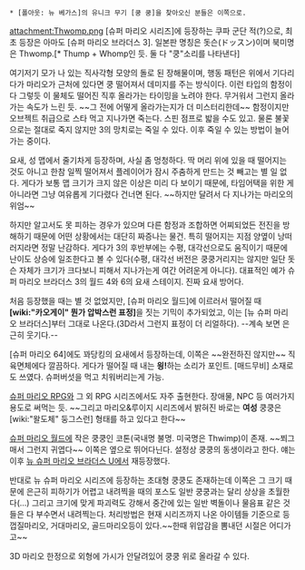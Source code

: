  * [폴아웃: 뉴 베가스]의 유니크 무기 [쿵 쿵]을 찾아오신 분들은 이쪽으로.

attachment:Thwomp.png
[슈퍼 마리오 시리즈]에 등장하는 쿠파 군단 적(?)으로, 최초 등장은 아마도 [슈퍼 마리오 브라더스 3]. 일본판 명칭은 돗슨(ドッスン)이며 북미명은 Thwomp.[* Thump + Whomp인 듯. 둘 다 "쿵"소리를 나타낸다]

여기저기 모가 나 있는 직사각형 모양의 돌로 된 장해물이며, 행동 패턴은 위에서 기다리다가 마리오가 근처에 있다면 쿵 떨어져서 데미지를 주는 방식이다. 이런 타입의 함정이 다 그렇듯 이 물체도 떨어진 직후 올라가는 타이밍을 노려야 한다. 무거워서 그런지 올라가는 속도가 느린 듯. ~~그 전에 어떻게 올라가는지가 더 미스터리한데~~ 함정이지만 오브젝트 취급으로 스타 먹고 지나가면 죽는다. 스핀 점프로 밟을 수도 있고. 물론 불꽃으로는 절대로 죽지 않지만 3의 망치로는 죽일 수 있다. 이후 죽일 수 있는 방법이 늘어가는 중이다.

요새, 성 맵에서 줄기차게 등장하며, 사실 좀 멍청하다. 딱 머리 위에 있을 때 떨어지는 것도 아니고 한참 일찍 떨어져서 플레이어가 잠시 주춤하게 만드는 것 빼고는 별 일 없다. 게다가 보통 맵 크기가 크지 않은 이상은 미리 다 보이기 때문에, 타임어택을 위한 게 아니라면 그냥 여유롭게 기다렸다 건너면 된다. ~~하지만 달려서 다 지나가는 마리오의 위엄~~ 

하지만 알고서도 못 피하는 경우가 있으며 다른 함정과 조합하면 어찌되었든 전진을 방해하기 때문에 어떤 상황에서는 대단히 짜증나는 물건. 특히 떨어지는 지점 양옆이 낭떠러지라면 정말 난감하다. 게다가 3의 후반부에는 수평, 대각선으로도 움직이기 때문에 난이도 상승에 일조한다고 볼 수 있다(수평, 대각선 버전은 쿵쿵거리지는 않지만 일단 돗슨 자체가 크기가 크다보니 피해서 지나가는게 여간 어려운게 아니다). 대표적인 예가 슈퍼 마리오 브라더스 3의 월드 4와 6의 요새 스테이지. 진짜 요새 방어다. 

처음 등장했을 때는 별 것 없었지만, [슈퍼 마리오 월드]에 이르러서 떨어질 때 '''[wiki:"카오게이" 뭔가 압박스런 표정]'''을 짓는 기믹이 추가되었고, 이는 [뉴 슈퍼 마리오 브라더스]부터 그대로 나온다.(3D라서 그런지 표정이 더 리얼하다). --계속 보면 은근히 웃기다.-- 

[슈퍼 마리오 64]에도 꽈당킹의 요새에서 등장하는데, 이쪽은 ~~완전하진 않지만~~ 직육면체에다 깔끔하다. 게다가 떨어질 때 내는 '''읭!'''하는 소리가 포인트. [매드무비] 소재로도 쓰였다. 슈퍼버섯을 먹고 치워버리는게 가능.

[[슈퍼 마리오 RPG]]와 그 외 RPG 시리즈에서도 자주 출현한다. 장애물, NPC 등 여러가지 용도로 써먹는 듯. ~~그리고 마리오&루이지 시리즈에서 밝혀진 바로는 '''여성''' 쿵쿵은 [wiki:"왈도체" 둥그스런] 형태를 하고 있다고 한다~~

[[슈퍼 마리오 월드]]에 작은 쿵쿵인 코톤(국내명 불명. 미국명은 Thwimp)이 존재. ~~쬐그매서 그런지 귀엽다~~ 이쪽은 옆으로 뛰어다닌다. 설정상 쿵쿵의 동생이라고 한다. 얘는 이후 [[뉴 슈퍼 마리오 브라더스 U]]에서 재등장했다.

반대로 뉴 슈퍼 마리오 시리즈에 등장하는 초대형 쿵쿵도 존재하는데 이쪽은 그 크기 때문에 은근히 피하기가 어렵고 내려찍을 때의 포스도 일반 쿵쿵과는 달리 상상을 초월한다(...) 그리고 크기에 맞게 파괴력도 강해서 중간에 있는 일반 벽돌이나 물음표 같은 것들은 다 부수면서 내려찍는다. 처리방법은 현재 시리즈까지 나온 아이템들 기준으로 등껍질마리오, 거대마리오, 골드마리오등이 있다.~~한때 위압감을 뽐내던 시절은 어디가고~~

3D 마리오 한정으로 외형에 가시가 안달려있어 쿵쿵 위로 올라갈 수 있다.
